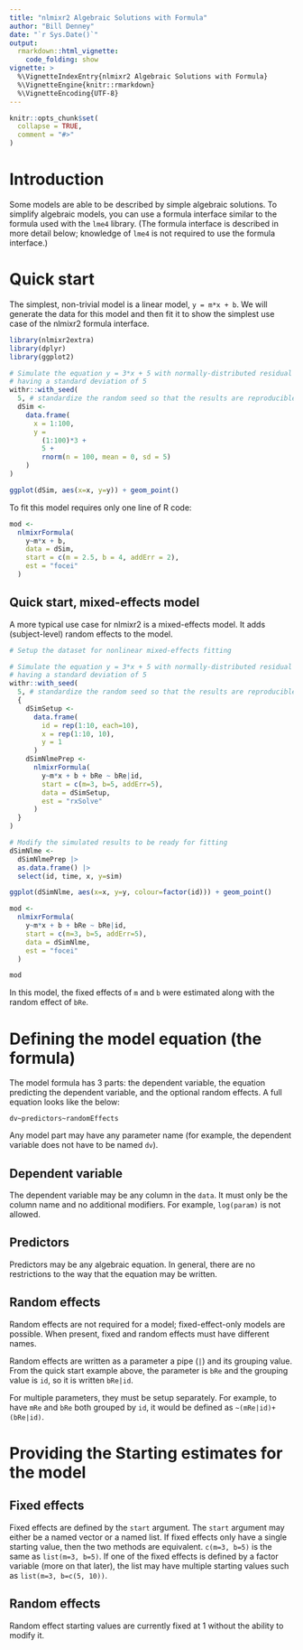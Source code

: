 ```yaml
---
title: "nlmixr2 Algebraic Solutions with Formula"
author: "Bill Denney"
date: "`r Sys.Date()`"
output:
  rmarkdown::html_vignette:
    code_folding: show
vignette: >
  %\VignetteIndexEntry{nlmixr2 Algebraic Solutions with Formula}
  %\VignetteEngine{knitr::rmarkdown}
  %\VignetteEncoding{UTF-8}
---
```


```r
knitr::opts_chunk$set(
  collapse = TRUE,
  comment = "#>"
)
```

# Introduction

Some models are able to be described by simple algebraic solutions.  To simplify
algebraic models, you can use a formula interface similar to the formula used
with the `lme4` library.  (The formula interface is described in more detail
below; knowledge of `lme4` is not required to use the formula interface.)

# Quick start

The simplest, non-trivial model is a linear model, `y = m*x + b`.  We will
generate the data for this model and then fit it to show the simplest use case
of the nlmixr2 formula interface.

```r
library(nlmixr2extra)
library(dplyr)
library(ggplot2)
```

```r
# Simulate the equation y = 3*x + 5 with normally-distributed residual error
# having a standard deviation of 5
withr::with_seed(
  5, # standardize the random seed so that the results are reproducible
  dSim <-
    data.frame(
      x = 1:100,
      y =
        (1:100)*3 +
        5 +
        rnorm(n = 100, mean = 0, sd = 5)
    )
)

ggplot(dSim, aes(x=x, y=y)) + geom_point()
```

To fit this model requires only one line of R code:

```r
mod <-
  nlmixrFormula(
    y~m*x + b,
    data = dSim,
    start = c(m = 2.5, b = 4, addErr = 2),
    est = "focei"
  )
```

## Quick start, mixed-effects model

A more typical use case for nlmixr2 is a mixed-effects model.  It adds
(subject-level) random effects to the model.

```r
# Setup the dataset for nonlinear mixed-effects fitting

# Simulate the equation y = 3*x + 5 with normally-distributed residual error
# having a standard deviation of 5
withr::with_seed(
  5, # standardize the random seed so that the results are reproducible
  {
    dSimSetup <-
      data.frame(
        id = rep(1:10, each=10),
        x = rep(1:10, 10),
        y = 1
      )
    dSimNlmePrep <-
      nlmixrFormula(
        y~m*x + b + bRe ~ bRe|id,
        start = c(m=3, b=5, addErr=5),
        data = dSimSetup,
        est = "rxSolve"
      )
  }
)

# Modify the simulated results to be ready for fitting
dSimNlme <-
  dSimNlmePrep |>
  as.data.frame() |>
  select(id, time, x, y=sim)

ggplot(dSimNlme, aes(x=x, y=y, colour=factor(id))) + geom_point()
```

```r
mod <-
  nlmixrFormula(
    y~m*x + b + bRe ~ bRe|id,
    start = c(m=3, b=5, addErr=5),
    data = dSimNlme,
    est = "focei"
  )

mod
```

In this model, the fixed effects of `m` and `b` were estimated along with the
random effect of `bRe`.

# Defining the model equation (the formula)

The model formula has 3 parts: the dependent variable, the equation predicting
the dependent variable, and the optional random effects.  A full equation looks
like the below:

```
dv~predictors~randomEffects
```

Any model part may have any parameter name (for example, the dependent variable
does not have to be named `dv`).

## Dependent variable

The dependent variable may be any column in the `data`.  It must only be the
column name and no additional modifiers.  For example, `log(param)` is not
allowed.

## Predictors

Predictors may be any algebraic equation.  In general, there are no restrictions
to the way that the equation may be written.

## Random effects

Random effects are not required for a model; fixed-effect-only models are
possible.  When present, fixed and random effects must have different names.

Random effects are written as a parameter a pipe (`|`) and its grouping value.
From the quick start example above, the parameter is `bRe` and the grouping
value is `id`, so it is written `bRe|id`.

For multiple parameters, they must be setup separately.  For example, to have
`mRe` and `bRe` both grouped by `id`, it would be defined as
`~(mRe|id)+(bRe|id)`.

# Providing the Starting estimates for the model

## Fixed effects

Fixed effects are defined by the `start` argument.  The `start` argument may
either be a named vector or a named list.  If fixed effects only have a single
starting value, then the two methods are equivalent.  `c(m=3, b=5)` is the same
as `list(m=3, b=5)`.  If one of the fixed effects is defined by a factor
variable (more on that later), the list may have multiple starting values such
as `list(m=3, b=c(5, 10))`.

## Random effects

Random effect starting values are currently fixed at 1 without the ability to
modify it.
